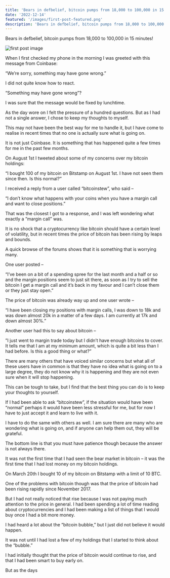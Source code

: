 ```yaml
---
title: 'Bears in defbelief, bitcoin pumps from 18,000 to 100,000 in 15 minutes!'
date: '2022-12-14'
featured: '/images/first-post-featured.png'
description: 'Bears in defbelief, bitcoin pumps from 18,000 to 100,000 in 15 minutes!'
---
```


Bears in defbelief, bitcoin pumps from 18,000 to 100,000 in 15 minutes!

![first post image](/images/first-post-content.png)

When I first checked my phone in the morning I was greeted with this message from Coinbase:

“We’re sorry, something may have gone wrong.”

I did not quite know how to react.

“Something may have gone wrong”?

I was sure that the message would be fixed by lunchtime.

As the day wore on I felt the pressure of a hundred questions. But as I had not a single answer, I chose to keep my thoughts to myself.

This may not have been the best way for me to handle it, but I have come to realise in recent times that no one is actually sure what is going on.

It is not just Coinbase. It is something that has happened quite a few times for me in the past few months.

On August 1st I tweeted about some of my concerns over my bitcoin holdings:

“I bought 100 of my bitcoin on Bitstamp on August 1st. I have not seen them since then. Is this normal?”

I received a reply from a user called “bitcoinstew”, who said –

“I don’t know what happens with your coins when you have a margin call and want to close positions.”

That was the closest I got to a response, and I was left wondering what exactly a “margin call” was.

It is no shock that a cryptocurrency like bitcoin should have a certain level of volatility, but in recent times the price of bitcoin has been rising by leaps and bounds.

A quick browse of the forums shows that it is something that is worrying many.

One user posted –

“I’ve been on a bit of a spending spree for the last month and a half or so and the margin positions seem to just sit there, as soon as I try to sell the bitcoin I get a margin call and it’s back in my favour and I can’t close them or they just stay open.”

The price of bitcoin was already way up and one user wrote –

“I have been closing my positions with margin calls, I was down to 18k and was down almost 20k in a matter of a few days. I am currently at 17k and down almost 30%.”

Another user had this to say about bitcoin –

”I just went to margin trade today but I didn’t have enough bitcoins to cover. It tells me that I am at my minimum amount, which is quite a bit less than I had before. Is this a good thing or what?”

There are many others that have voiced similar concerns but what all of these users have in common is that they have no idea what is going on to a large degree, they do not know why it is happening and they are not even sure when it will stop happening.

This can be tough to take, but I find that the best thing you can do is to keep your thoughts to yourself.

If I had been able to ask “bitcoinstew”, if the situation would have been “normal” perhaps it would have been less stressful for me, but for now I have to just accept it and learn to live with it.

I have to do the same with others as well. I am sure there are many who are wondering what is going on, and if anyone can help them out, they will be grateful.

The bottom line is that you must have patience though because the answer is not always there.

It was not the first time that I had seen the bear market in bitcoin – it was the first time that I had lost money on my bitcoin holdings.

On March 20th I bought 10 of my bitcoin on Bitstamp with a limit of 10 BTC.

One of the problems with bitcoin though was that the price of bitcoin had been rising rapidly since November 2017.

But I had not really noticed that rise because I was not paying much attention to the price in general. I had been spending a lot of time reading about cryptocurrencies and I had been making a list of things that I would buy once I had a bit more money.

I had heard a lot about the “bitcoin bubble,” but I just did not believe it would happen.

It was not until I had lost a few of my holdings that I started to think about the “bubble.”

I had initially thought that the price of bitcoin would continue to rise, and that I had been smart to buy early on.

But as the days

